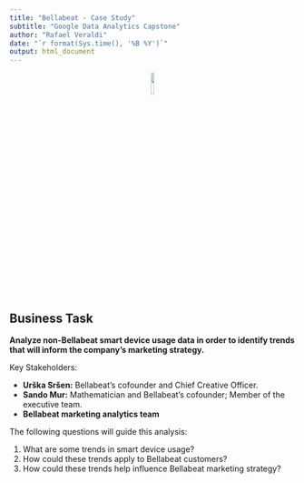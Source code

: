 ```yaml
---
title: "Bellabeat - Case Study"
subtitle: "Google Data Analytics Capstone"
author: "Rafael Veraldi"
date: "`r format(Sys.time(), '%B %Y')`"
output: html_document
---
```


<p align="center">
![](./img/bellabeat-logo.png){width=10%}
</p>

## Business Task

**Analyze non-Bellabeat smart device usage data in order to identify trends that will inform the company's marketing strategy.**

Key Stakeholders:

* **Urška Sršen:** Bellabeat’s cofounder and Chief Creative Officer.
* **Sando Mur:** Mathematician and Bellabeat’s cofounder; Member of the executive team.
* **Bellabeat marketing analytics team**

The following questions will guide this analysis:

1. What are some trends in smart device usage?
2. How could these trends apply to Bellabeat customers?
3. How could these trends help influence Bellabeat marketing strategy?